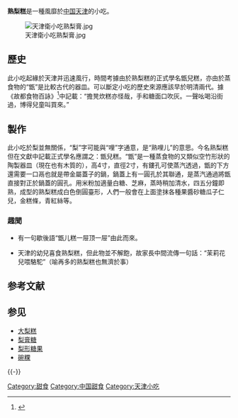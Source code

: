 '''熟梨糕'''是一種風靡於[[中國|中国]][[天津市|天津]]的小吃。

[[File:天津衛小吃熟梨膏.jpg|thumb]]

==歷史==
此小吃起緣於天津并迅速風行，時間考據由於熟梨糕的正式學名甑兒糕，亦由於蒸食物的“甑”是比較古代的器皿。可以斷定小吃的歷史來源應該早於明清兩代。據《故都食物百詠》<ref>{{Cite web |url=https://wenku.baidu.com/view/95d085fc0242a8956aece406.html |title=故都食物百咏－百度文库 |access-date=2021-12-04 |archive-date=2021-12-04 |archive-url=https://web.archive.org/web/20211204201818/https://wenku.baidu.com/view/95d085fc0242a8956aece406.html |dead-url=no }}</ref>中記載：“擔凳炊糕亦怪哉，手和糖面口吹灰。一聲吆喝沿街過，博得兒童叫買來。”

==製作==
此小吃於梨並無關係，“梨”字可能與“哩”字通意，是“熟哩儿”的意思。今名熟梨糕但在文獻中記載正式學名應謂之：甑兒糕。“甑”是一種蒸食物的又類似空竹形狀的陶製器皿（現在也有木質的），高4寸，直徑2寸，有鏤孔可使蒸汽透過，甑的下方還需要一口鬲也就是帶金屬蓋子的鍋，鍋蓋上有一圓孔於其聯通，是蒸汽通過將甑直接對正於鍋蓋的圓孔。用米粉加適量白糖、芝麻，蒸時稍加清水，四五分鐘即熟，成型的熟梨糕成白色倒圓臺形，人們一般會在上面塗抹各種果醬砂糖瓜子仁兒，金糕條，青紅絲等。

===趣聞===
* 有一句歇後語“甑儿糕一屉顶一屉”由此而來。

* 天津的幼兒喜食熟梨糕，但此物並不解飽，故家長中間流傳一句話：“茉莉花兒喂駱駝”（喻再多的熟梨糕也無濟於事）

== 参考文献 ==
{{Reflist}}

== 参见 ==
* [[椪糖|大梨糕]]
* [[梨膏糖|梨膏糖]]
* [[梨形糖果|梨形糖果]]
* [[碗粿|碗粿]]

{{-}}
{{老天津卫}}

[[Category:甜食|Category:甜食]]
[[Category:中国甜食|Category:中国甜食]]
[[Category:天津小吃|Category:天津小吃]]